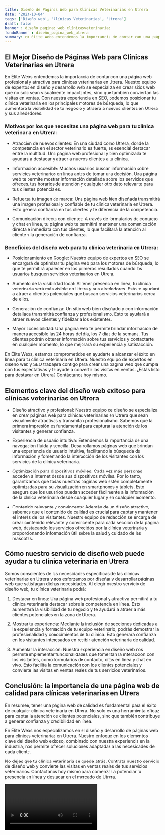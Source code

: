 ```yaml
---
title: Diseño de Páginas Web para Clínicas Veterinarias en Utrera
date: '2023-10-04'
tags: ['Diseño web', 'Clínicas Veterinarias', 'Utrera']
draft: false
banner : diseño_paginas_web_clínicasveterinarias
fondoBanner : diseño_pagina_web_utrera
summary: En Élite Webs entendemos la importancia de contar con una página web profesional y atractiva para clínicas veterinarias en Utrera. Nuestro equipo de expertos en diseño y desarrollo web se especializa en crear sitios web que no solo sean visualmente impactantes, sino que también conviertan las visitas en ventas. Con nuestra experiencia en SEO, podemos posicionar tu clínica veterinaria en los principales motores de búsqueda, lo que aumentará la visibilidad de tu negocio y atraerá a nuevos clientes en Utrera y sus alrededores.
---
```


## El Mejor Diseño de Páginas Web para Clínicas Veterinarias en Utrera

En Élite Webs entendemos la importancia de contar con una página web profesional y atractiva para clínicas veterinarias en Utrera. Nuestro equipo de expertos en diseño y desarrollo web se especializa en crear sitios web que no solo sean visualmente impactantes, sino que también conviertan las visitas en ventas. Con nuestra experiencia en SEO, podemos posicionar tu clínica veterinaria en los principales motores de búsqueda, lo que aumentará la visibilidad de tu negocio y atraerá a nuevos clientes en Utrera y sus alrededores.

### Motivos por los que necesitas una página web para tu clínica veterinaria en Utrera:

- Atracción de nuevos clientes: En una ciudad como Utrera, donde la competencia en el sector veterinario es fuerte, es esencial destacar entre la multitud. Una página web profesional y bien optimizada te ayudará a destacar y atraer a nuevos clientes a tu clínica.

- Información accesible: Muchos usuarios buscan información sobre servicios veterinarios en línea antes de tomar una decisión. Una página web te permite mostrar información detallada sobre los servicios que ofreces, tus horarios de atención y cualquier otro dato relevante para tus clientes potenciales.

- Refuerza tu imagen de marca: Una página web bien diseñada transmitirá una imagen profesional y confiable de tu clínica veterinaria en Utrera. Esto genera confianza en tus clientes y te diferencia de la competencia.

- Comunicación directa con clientes: A través de formularios de contacto y chat en línea, tu página web te permitirá mantener una comunicación directa e inmediata con tus clientes, lo que facilitará la atención al cliente y la generación de confianza.

### Beneficios del diseño web para tu clínica veterinaria en Utrera:

- Posicionamiento en Google: Nuestro equipo de expertos en SEO se encargará de optimizar tu página web para los motores de búsqueda, lo que te permitirá aparecer en los primeros resultados cuando los usuarios busquen servicios veterinarios en Utrera.

- Aumento de la visibilidad local: Al tener presencia en línea, tu clínica veterinaria será más visible en Utrera y sus alrededores. Esto te ayudará a atraer a clientes potenciales que buscan servicios veterinarios cerca de ellos.

- Generación de confianza: Un sitio web bien diseñado y con información detallada transmitirá confianza y profesionalismo. Esto te ayudará a atraer nuevos clientes y fidelizar a los existentes.

- Mayor accesibilidad: Una página web te permite brindar información de manera accesible las 24 horas del día, los 7 días de la semana. Tus clientes podrán obtener información sobre tus servicios y contactarte en cualquier momento, lo que mejorará su experiencia y satisfacción.

En Élite Webs, estamos comprometidos en ayudarte a alcanzar el éxito en línea para tu clínica veterinaria en Utrera. Nuestro equipo de expertos en diseño web y SEO trabajará contigo para crear una página web que cumpla con tus expectativas y te ayude a convertir las visitas en ventas. ¿Estás listo para destacar en Utrera? Contáctanos hoy mismo.

<GifSeo />

<Cta />

## Elementos clave del diseño web exitoso para clínicas veterinarias en Utrera

- Diseño atractivo y profesional: Nuestro equipo de diseño se especializa en crear páginas web para clínicas veterinarias en Utrera que sean visualmente atractivas y transmitan profesionalismo. Sabemos que la primera impresión es fundamental para capturar la atención de los visitantes y generar confianza.

- Experiencia de usuario intuitiva: Entendemos la importancia de una navegación fluida y sencilla. Desarrollamos páginas web que brindan una experiencia de usuario intuitiva, facilitando la búsqueda de información y fomentando la interacción de los visitantes con los servicios de la clínica veterinaria.

- Optimización para dispositivos móviles: Cada vez más personas acceden a internet desde sus dispositivos móviles. Por lo tanto, garantizamos que todas nuestras páginas web estén completamente optimizadas para su visualización en smartphones y tablets. Esto asegura que los usuarios puedan acceder fácilmente a la información de la clínica veterinaria desde cualquier lugar y en cualquier momento.

- Contenido relevante y convincente: Además de un diseño atractivo, sabemos que el contenido de calidad es crucial para captar y mantener el interés de los visitantes. Nuestro equipo de redacción se encarga de crear contenido relevante y convincente para cada sección de la página web, destacando los servicios ofrecidos por la clínica veterinaria y proporcionando información útil sobre la salud y cuidado de las mascotas.

## Cómo nuestro servicio de diseño web puede ayudar a tu clínica veterinaria en Utrera

Somos conscientes de las necesidades específicas de las clínicas veterinarias en Utrera y nos esforzamos por diseñar y desarrollar páginas web que satisfagan dichas necesidades. Al elegir nuestro servicio de diseño web, tu clínica veterinaria podrá:

1. Destacar en línea: Una página web profesional y atractiva permitirá a tu clínica veterinaria destacar sobre la competencia en línea. Esto aumentará la visibilidad de tu negocio y te ayudará a atraer a más clientes potenciales en la zona de Utrera.

2. Mostrar tu experiencia: Mediante la inclusión de secciones dedicadas a la experiencia y formación de tu equipo veterinario, podrás demostrar la profesionalidad y conocimientos de tu clínica. Esto generará confianza en los visitantes interesados en recibir atención veterinaria de calidad.

3. Aumentar la interacción: Nuestra experiencia en diseño web nos permite implementar funcionalidades que fomentan la interacción con los visitantes, como formularios de contacto, citas en línea y chat en vivo. Esto facilita la comunicación con los clientes potenciales y convierte las visitas en ventas reales de tus servicios veterinarios.

## Conclusión: la importancia de una página web de calidad para clínicas veterinarias en Utrera

En resumen, tener una página web de calidad es fundamental para el éxito de cualquier clínica veterinaria en Utrera. No solo es una herramienta eficaz para captar la atención de clientes potenciales, sino que también contribuye a generar confianza y credibilidad en línea.

En Élite Webs nos especializamos en el diseño y desarrollo de páginas web para clínicas veterinarias en Utrera. Nuestro enfoque en los elementos clave del diseño web exitoso, combinado con nuestra experiencia en la industria, nos permite ofrecer soluciones adaptadas a las necesidades de cada cliente.

No dejes que tu clínica veterinaria se quede atrás. Contrata nuestro servicio de diseño web y convierte las visitas en ventas reales de tus servicios veterinarios. Contáctanos hoy mismo para comenzar a potenciar tu presencia en línea y destacar en el mercado de Utrera.

<Video />

<CtaBot job='Clínicas Veterinarias' city='Utrera'/>

<Gmaps query='Utrera+españa+maps' />